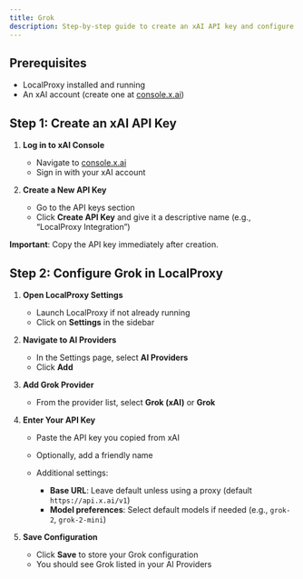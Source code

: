 ```yaml
---
title: Grok
description: Step-by-step guide to create an xAI API key and configure it in LocalProxy
---
```


## Prerequisites

- LocalProxy installed and running
- An xAI account (create one at [console.x.ai](https://console.x.ai))

## Step 1: Create an xAI API Key

1. **Log in to xAI Console**

   - Navigate to [console.x.ai](https://console.x.ai)
   - Sign in with your xAI account

2. **Create a New API Key**

   - Go to the API keys section
   - Click **Create API Key** and give it a descriptive name (e.g., “LocalProxy Integration”)

**Important**: Copy the API key immediately after creation.

## Step 2: Configure Grok in LocalProxy

1. **Open LocalProxy Settings**

   - Launch LocalProxy if not already running
   - Click on **Settings** in the sidebar

2. **Navigate to AI Providers**

   - In the Settings page, select **AI Providers**
   - Click **Add**

3. **Add Grok Provider**

   - From the provider list, select **Grok (xAI)** or **Grok**

4. **Enter Your API Key**

   - Paste the API key you copied from xAI
   - Optionally, add a friendly name

   - Additional settings:
     - **Base URL**: Leave default unless using a proxy (default `https://api.x.ai/v1`)
     - **Model preferences**: Select default models if needed (e.g., `grok-2`, `grok-2-mini`)

5. **Save Configuration**

   - Click **Save** to store your Grok configuration
   - You should see Grok listed in your AI Providers
